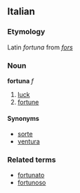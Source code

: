 ==Italian==
===Etymology===
Latin ''fortuna'' from ''[[fors]]''
===Noun===
'''fortuna''' ''f''

# [[luck]]
# [[fortune]]

====Synonyms====
*[[sorte]]
*[[ventura]]

===Related terms===
*[[fortunato]]
*[[fortunoso]]